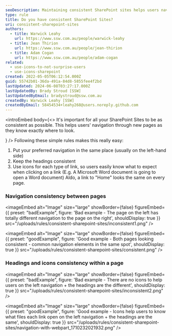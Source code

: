 ```yaml
---
seoDescription: Maintaining consistent SharePoint sites helps users navigate through new pages with ease, thanks to familiar navigation and headings.
type: rule
title: Do you have consistent SharePoint Sites?
uri: consistent-sharepoint-sites
authors:
  - title: Warwick Leahy
    url: https://www.ssw.com.au/people/warwick-leahy
  - title: Jean Thirion
    url: https://www.ssw.com.au/people/jean-thirion
  - title: Adam Cogan
    url: https://www.ssw.com.au/people/adam-cogan
related:
  - use-icons-to-not-surprise-users
  - use-icons-sharepoint
created: 2022-05-05T06:12:54.000Z
guid: 55742b01-36da-491a-84d8-5855fee4f2bd
lastUpdated: 2024-06-08T03:27:17.000Z
lastUpdatedBy: Brady Stroud [SSW]
lastUpdatedByEmail: bradystroud@ssw.com.au
createdBy: Warwick Leahy [SSW]
createdByEmail: 58454534+leahy268@users.noreply.github.com
---
```


<introEmbed
  body={<>
It's important for all your SharePoint Sites to be as consistent as possible. This helps users' navigation through new pages as they know exactly where to look.

<introYoutube url="https://www.youtube.com/embed/Wf9o6jGhXJI" description="" />
  </>}
/>
Following these simple rules makes this really easy:

1. Put your preferred navigation in the same place (usually on the left-hand side)
2. Keep the headings consistent
3. Use icons for each type of link, so users easily know what to expect when clicking on a link (E.g. A Microsoft Word document is going to open a Word document) Aldo, a link to "Home" looks the same on every page.

### Navigation consistency between pages

<imageEmbed
  alt="Image"
  size="large"
  showBorder={false}
  figureEmbed={{
    preset: "badExample",
    figure: 'Bad example - The page on the left has totally different navigation to the page on the right',
    shouldDisplay: true
  }}
  src="/uploads/rules/consistent-sharepoint-sites/inconsistent1.png"
/>

<imageEmbed
  alt="Image"
  size="large"
  showBorder={false}
  figureEmbed={{
    preset: "goodExample",
    figure: 'Good example - Both pages looking consistent - common navigation elements in the same spot',
    shouldDisplay: true
  }}
  src="/uploads/rules/consistent-sharepoint-sites/consistent.png"
/>

### Headings and icons consistency within a page

<imageEmbed
  alt="Image"
  size="large"
  showBorder={false}
  figureEmbed={{
    preset: "badExample",
    figure: 'Bad example - There are no icons to help users on the left navigation + the headings are the different',
    shouldDisplay: true
  }}
  src="/uploads/rules/consistent-sharepoint-sites/inconsistent2.png"
/>

<imageEmbed
  alt="Image"
  size="large"
  showBorder={false}
  figureEmbed={{
    preset: "goodExample",
    figure: 'Good example - Icons help users to know what files each link open on the left navigation + the headings are the same',
    shouldDisplay: true
  }}
  src="/uploads/rules/consistent-sharepoint-sites/navigation-with-webpart_1710232021932.png"
/>
